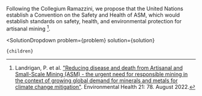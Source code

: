 

Following the Collegium Ramazzini, we propose that the United Nations establish a Convention on the Safety and Health of ASM, which would establish standards on safety, health, and environmental protection for artisanal mining [^1].

[^1]: Landrigan, P. et al. ["Reducing disease and death from Artisanal and Small-Scale Mining (ASM) - the urgent need for responsible mining in the context of growing global demand for minerals and metals for climate change mitigation"](https://ehjournal.biomedcentral.com/articles/10.1186/s12940-022-00877-5). Environmental Health 21: 78. August 2022.

  <SolutionDropdown 
    problem={problem} 
    solution={solution}
  >
    {children}
  </SolutionDropdown>
